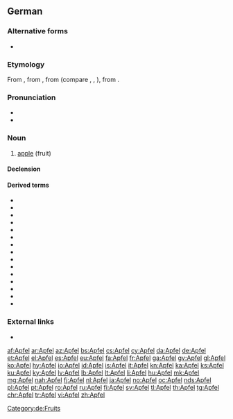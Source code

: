 {{also|apfel|Äpfel}}
==German==
{{wikipedia|dab=Apfel|lang=de}}

===Alternative forms===
* {{l|de|Appel}} {{qualifier|colloquial; northern and central Germany}}

===Etymology===
From {{inh|de|gmh|apfel}}, from {{inh|de|goh|apful}}, from {{inh|de|gem-pro|*aplaz}} (compare {{cog|nl|appel}}, {{cog|fy|apel}}, {{cog|en|apple}}), from {{inh|de|ine-pro|*h₂ébōl}}.

===Pronunciation===
* {{IPA|/ˈapfəl/|[ˈapfəl]|[ˈapfl̩]|[ˈapɸəl]|[ˈapɸl̩]|lang=de}}
* {{audio|De-Apfel.ogg|audio|lang=de}}

===Noun===
{{de-noun|m|Apfels|Äpfel|Äpfelchen|dim2=Äpfelein|dim3=Äpflein}}

# [[apple]] (fruit)

====Declension====
{{de-decl-noun-m|s|pl=Äpfel}}

====Derived terms====
* {{l|de|apfelgrün}}
* {{l|de|apfelig}}
* {{l|de|Apfelbaum}}
* {{l|de|Apfelgarten}}
* {{l|de|Apfelkuchen}}
* {{l|de|Apfelsaft}}
* {{l|de|Bratapfel}}
* {{l|de|Goldapfel}}
* {{l|de|Granatapfel}}
* {{l|de|Holzapfel}}
* {{l|de|Pferdeapfel}}
* {{l|de|Zankapfel}}
* {{l|de|veräppeln}}
* {{l|de|ein Apfel und ein Ei}}
* {{l|de|der Apfel fällt nicht weit vom Stamm}}

===External links===
* {{R:Duden}}

[[Category:de:Fruits]]

[[af:Apfel]]
[[ar:Apfel]]
[[az:Apfel]]
[[bs:Apfel]]
[[cs:Apfel]]
[[cy:Apfel]]
[[da:Apfel]]
[[de:Apfel]]
[[et:Apfel]]
[[el:Apfel]]
[[es:Apfel]]
[[eu:Apfel]]
[[fa:Apfel]]
[[fr:Apfel]]
[[ga:Apfel]]
[[gv:Apfel]]
[[gl:Apfel]]
[[ko:Apfel]]
[[hy:Apfel]]
[[io:Apfel]]
[[id:Apfel]]
[[is:Apfel]]
[[it:Apfel]]
[[kn:Apfel]]
[[ka:Apfel]]
[[ks:Apfel]]
[[ku:Apfel]]
[[ky:Apfel]]
[[lv:Apfel]]
[[lb:Apfel]]
[[lt:Apfel]]
[[li:Apfel]]
[[hu:Apfel]]
[[mk:Apfel]]
[[mg:Apfel]]
[[nah:Apfel]]
[[fj:Apfel]]
[[nl:Apfel]]
[[ja:Apfel]]
[[no:Apfel]]
[[oc:Apfel]]
[[nds:Apfel]]
[[pl:Apfel]]
[[pt:Apfel]]
[[ro:Apfel]]
[[ru:Apfel]]
[[fi:Apfel]]
[[sv:Apfel]]
[[tl:Apfel]]
[[th:Apfel]]
[[tg:Apfel]]
[[chr:Apfel]]
[[tr:Apfel]]
[[vi:Apfel]]
[[zh:Apfel]]